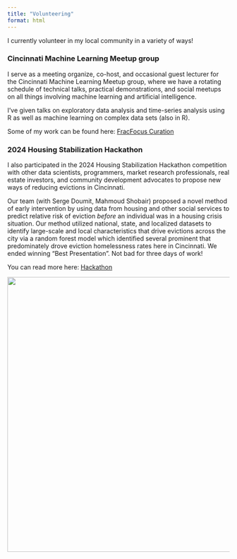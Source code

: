 ```yaml
---
title: "Volunteering"
format: html
---
```


I currently volunteer in my local community in a variety of ways!

### Cincinnati Machine Learning Meetup group

I serve as a meeting organize, co-host, and occasional guest lecturer for the Cincinnati Machine Learning Meetup group, where we have a rotating schedule of technical talks, practical demonstrations, and social meetups on all things involving machine learning and artificial intelligence.

I've given talks on exploratory data analysis and time-series analysis using R as well as machine learning on complex data sets (also in R).

Some of my work can be found here: [FracFocus Curation](https://github.com/sxthimons/frac_curation)

### 2024 Housing Stabilization Hackathon

I also participated in the 2024 Housing Stabilization Hackathon competition with other data scientists, programmers, market research professionals, real estate investors, and community development advocates to propose new ways of reducing evictions in Cincinnati.

Our team (with Serge Doumit, Mahmoud Shobair) proposed a novel method of early intervention by using data from housing and other social services to predict relative risk of eviction *before* an individual was in a housing crisis situation. Our method utilized national, state, and localized datasets to identify large-scale and local characteristics that drive evictions across the city via a random forest model which identified several prominent that predominately drove eviction homelessness rates here in Cincinnati. We ended winning "Best Presentation". Not bad for three days of work!

You can read more here: [Hackathon](https://www.flywheelcincinnati.org/blog/2024/2/6/hackathon-brings-innovation-and-focus-to-the-problem-of-reducing-evictions)

![](flywheel.jpg){fig-align="center" width="624"}
